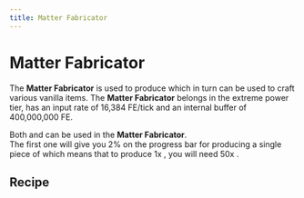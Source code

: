 ```yaml
---
title: Matter Fabricator
---
```


<ItemImage file="matter_fabricator" alt="Matter Fabricator" size="200" />

# Matter Fabricator

The **Matter Fabricator** is used to produce <McItem slug="techreborn:uu_matter" /> which in turn can be used to craft various vanilla items. The **Matter Fabricator** belongs in the extreme power tier, has an input rate of 16,384 FE/tick and an internal buffer of 400,000,000 FE.

Both <McItem slug="techreborn:scrap" inline={true}/> and <McItem slug="techreborn:scrap_box" inline={true}/> can be used in the **Matter Fabricator**.  
The first one will give you 2% on the progress bar for producing a single piece of <McItem slug="techreborn:uu_matter" inline={true}/> which means that to produce 1x <McItem slug="techreborn:uu_matter" inline={true}/>, you will need 50x <McItem slug="techreborn:scrap" inline={true}/>.

## Recipe

<CraftingTable recipe="input techreborn:energy_flow_chip techreborn:extractor techreborn:energy_flow_chip input techreborn:highly_advanced_machine_block techreborn:lapotronic_energy_orb techreborn:highly_advanced_machine_block input techreborn:energy_flow_chip techreborn:extractor techreborn:energy_flow_chip output techreborn:matter_fabricator"/>
